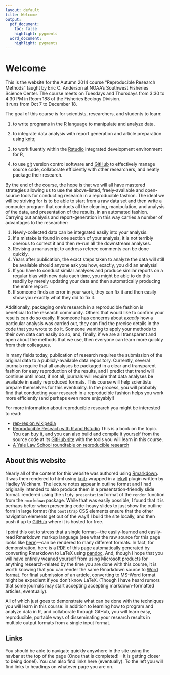 ```yaml
---
layout: default
title: Welcome
output:
  pdf_document:
    toc: false
    highlight: pygments
  word_document:
    highlight: pygments
---
```


# Welcome {#welcome}

This is the website for the Autumn 2014 course "Reproducible Research Methods" taught by Eric C. Anderson at 
NOAA's Southwest Fisheries Science Center.  The
course meets on Tuesdays and Thursdays from 3:30 to 4:30 PM in Room 188 of the Fisheries Ecology Division.  
It runs from Oct 7 to December 18.

The goal of this course is for scientists, researchers, and students to learn:

1. to write programs in the [R](http://cran.r-project.org) language to manipulate and analyze data,
1. to integrate data analysis with report generation and article preparation using
[knitr](http://yihui.name/knitr/),

1. to work fluently within the [Rstudio](http://www.rstudio.com) integrated development environment for R,
1. to use [git](http://git-scm.com) version control software and [GitHub](https://github.com) to effectively 
manage  source code, collaborate efficiently with 
other researchers, and neatly package their research.

By the end of the course, the hope is that we will all have mastered strategies allowing us to use the
above-listed, freely-available and open-source tools 
for conducting research in a reproducible fashion.  The ideal we will be striving for is to be able to start 
from a raw data set and then write a computer 
program that conducts all the cleaning, manipulation, and analysis of the data, and presentation of the 
results, in an automated fashion.  Carrying out analysis 
and report-generation in this way carries a number of advantages to the researcher:

1. Newly-collected data can be integrated easily into your analysis.
2. If a mistake is found in one section of your analysis, it is not terribly onerous to correct it and then 
re-run all the downstream analyses.
3. Revising a manuscript to address referee comments can be done quickly.
4. Years after publication, the exact steps taken to analyze the data will still be available should anyone 
ask you how, exactly, you did an analysis!
5. If you have to conduct similar analyses and produce similar reports on a regular bias with new data each 
time, you might be able to do this readily by merely 
updating your data and then automatically producing the entire report.
6. If someone finds an error in your work, they can fix it and then easily show you exactly what they did 
to fix it.


Additionally, packaging one's research in a reproducible fashion is beneficial to the research community. 
Others that would like to confirm your results can do so
easily.  If someone has concerns about *exactly* how a particular analysis was carried out, they can find 
the precise details in the code that you wrote to do it.
Someone wanting to apply your methods to their own data can easily do so, and, finally, if we are all 
transparent and open about the methods that we use, then
everyone can learn more quickly from their colleagues.


In many fields today, publication of research requires the submission of the original data to a 
publicly-available data repository.  Currently, several journals 
require that all analyses be packaged in a clear and transparent fashion for easy reproduction of the 
results, and I predict that trend will continue until most, 
if not all, journals will require that data analyses be available in easily reproduced formats.  This 
course will help scientists prepare themselves for this 
eventuality.  In the process, you will probably find that conducting your research in a reproducible 
fashion helps you work more efficiently (and perhaps even 
more enjoyably!)

For more information about reproducible research you might be interested to read:

* [rep-res on wikipedia](http://en.wikipedia.org/wiki/Reproducibility#Reproducible_research)
* [Reproducible Reseach with R and Rstudio](http://www.amazon.com/Reproducible-Research-RStudio-Chapman-Series/dp/1466572841)
This is a book on the topic.  You 
can buy it, and you can also build and compile it yourself from the source code at its
[GitHub site](https://github.com/christophergandrud/Rep-Res-Book) with the 
tools you will learn in this course.
* [A Yale Law School roundtable on reproducible research](https://web.stanford.edu/~vcs/papers/RoundtableDeclaration2010.pdf)

## About this website {#welcome-about-site}
Nearly all of the content for this website was authored using [Rmarkdown](http://rmarkdown.rstudio.com/).  
It was then rendered to html using 
[knitr](http://yihui.name/knitr/) wrapped in a [jekyll](http://jekyllrb.com/) plugin written by Hadley 
Wickham.  The lecture notes appear in outline format and 
I had originally intended to also produce them in a presentation-friendly slide format.
rendered using the  `slidy_presentation` format of the `render` function from the `rmarkdown` package.
While that was easily possible, I found that it is perhaps better when presenting code-heavy
slides to just show the outline form in large format (the `bootstrap` CSS elements ensure that
the other navigation elements get out of the way!)
I build the site locally, and then 
push it up to [GitHub](http://github.com) where it is hosted for free. 

I point this out to stress that a single format---the easily-learned and easily-read Rmarkdown markup 
language (see what the raw source for this page looks like 
[here](https://raw.githubusercontent.com/eriqande/rep-res-course/master/index.rmd))---can be rendered to 
many different formats.  In fact, for demonstration,
here is a [PDF](./word_and_pdf/index.pdf) of this page automatically generated by converting Rmarkdown to 
LaTeX using [pandoc](http://johnmacfarlane.net/pandoc/).
And, though I hope that you will have entirely weaned yourself from using Microsoft products for anything 
research-related by the time you are done with this 
course, it is worth knowing that you can render the same Rmarkdown source to [Word format](./word_and_pdf/index.docx).  For final submission of an article, 
converting to MS-Word format might be expedient if you don't know LaTeX.  (Though I have heard rumors that 
some journals may start accepting accepting markdown-formatted articles, eventually).  

All of which just goes to demonstrate what can be done with the techniques you will learn in this course: 
in addition to learning how to program and analyze data 
in R, and collaborate through GitHub, you will learn easy, reproducible, portable ways of disseminating 
your research results in multiple output formats from a 
single input format.


## Links {#welcome-links}
You should be able to navigate quickly anywhere in the site using the navbar at the top of the page (Once 
that is completed!---It is getting
closer to being done!).  You can also find links here 
(eventually).  To the left you will find links to headings on whatever page you are on.

 
